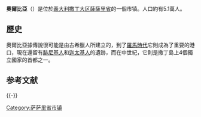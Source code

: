 {{Infobox CityIT |
  name = 奧爾比亞|
  native_name = Olbia |
  img_coa           = |
  image_skyline       = Aerial view of Olbia.jpg |
  image_caption       = 上空照 |
  region            = [[撒丁岛|撒丁大区]] |
  province          = [[薩薩里省|薩薩里省]] |
  elevation_m       =10 |
  area_total_km2    = 376.1|
  population_as_of  = 2006年5月25日|
  population_total  = 51,045|
  population_density_km2 = 136|
  timezone          = [[欧洲中部时间|CET]]、[[UTC|UTC]]+1 |
  coordinates       = {{coord|40|55|N|09|30|E}}|
  telephone         = 0789|
  postalcode        = 07026|
  gentilic          = |
  website           = {{URL|https://www.comune.olbia.ot.it/}} |
}}
'''奧爾比亞'''（{{lang-it|Olbia}}）是位於[[義大利|義大利]][[撒丁岛|撒丁大区]][[薩薩里省|薩薩里省]]的一個市镇。人口約有5.1萬人。

== 歷史 ==
奧爾比亞據傳說很可能是由古希臘人所建立的，到了[[羅馬時代|羅馬時代]]它則成為了重要的港口，現在還留有[[腓尼基人|腓尼基人]]和[[迦太基人|迦太基人]]的遺跡，而在中世紀，它則是撒丁島上4個獨立國家的首都之一。

== 参考文献 ==
{{Reflist}}

{{-}}
{{薩薩里省市鎮}}
{{Authority control}}

{{DEFAULTSORT:Olbia}}
[[Category:萨萨里省市镇|Category:萨萨里省市镇]]